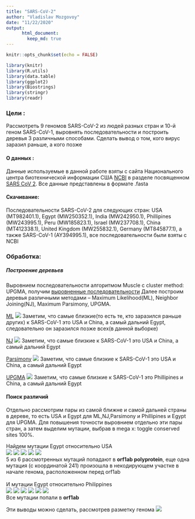 ---
title: "SARS-CoV-2"
author: "Vladislav Mozgovoy"
date: "11/22/2020"
output: 
      html_document:
        keep_md: true
---


```{r setoptions, echo=FALSE, message=FALSE}
knitr::opts_chunk$set(echo = FALSE)

library(knitr)
library(R.utils)
library(data.table)
library(ggplot2)
library(Biostrings)
library(stringr)
library(readr)
```

### Цели : 

Рассмотреть 9 геномов SARS-CoV-2 из людей разных стран и 10-й геном SARS-CoV-1, выровнять последовательности и построить деревья 3 различными способами. Сделать вывод о том, кого вирус заразил раньше, а кого позже


#### О данных :

Данные используемые в данной работе взяты с сайта Национального центра биотехнической информации США [NCBI](https://www.ncbi.nlm.nih.gov/) в разделе посвященном [SARS CoV 2](https://www.ncbi.nlm.nih.gov/sars-cov-2/). Все данные представлены в формате .fasta

#### Скачивание:
Последовательности SARS-CoV-2 для следующих стран: USA (MT982401.1), Egypt (MW250352.1), India (MW242950.1), Phillipines (MW243995.1), Peru (MW185823.1), Israel (MW237708.1), China (MT412338.1), United Kingdom (MW255832.1), Germany (MT845877.1), а также SARS-CoV-1 (AY394995.1), все последовательности были взяты с NCBI

### Обработка:

##### Построение деревьев
Выровнием последовательности алгоритмом Muscle с cluster method: UPGMA, получим [выровненные последовательности](https://drive.google.com/file/d/1kc6_OVghl_PA2pgcyYUtXgKXkGD4Fk4z/view?usp=drivesdk)
Далее построим деревья различными методами -- Maximum Likelihood(ML), Neighbor Joining(NJ), Maximum Parsimony, UPGMA.

[ML](https://drive.google.com/file/d/1pj5pk_VupiLs5DvEZbg0DwibLgN7KF1O/view?usp=sharing)
![](Tree/ML.png)
Заметим, что самые близкие(то есть те, кто заразился раньше других) к SARS-CoV-1 это USA и China, а самый дальний Egypt, следовательно он заразился позже всех(в данной выборке)



[NJ](https://drive.google.com/file/d/1m5s4RSjhooZOTgGQODUzSeaA-_yvdfao/view?usp=sharing)
![](Tree/NJ.png)
Заметим, что самые близкие к SARS-CoV-1 это USA и China, а самый дальний Egypt



[Parsimony](https://drive.google.com/file/d/1gj83R-Yx7gq2PcGx3TTt_cuX0pZLoi_o/view?usp=sharing)
![](Tree/Parsimony.png)
Заметим, что самые близкие к SARS-CoV-1 это USA и China, а самый дальний Egypt



[UPGMA](https://drive.google.com/file/d/16cfLCQ_qS2v30Bkto0Tmph146sbW9ZJr/view?usp=sharing)
![](Tree/UPGMA.png)
Заметим, что самые близкие к SARS-CoV-1 это Phillipines и China, а самый дальний Egypt



#### Поиск различий

Отдельно рассмотрим пары из самой ближне и самой дальней страны в дереве, то есть USA и Egypt для ML,NJ,Parsimony и Phillipines и Egypt для UPGMA.
Для повышения точности выровнием отдельно эти пары стран, а затем выделим мутации, выбрав в mega x: toggle conserved sites 100%.

Найдем мутации Egypt относительно USA
<br />
![](Pics\B1.png)
![](Pics\B2.png)
![](Pics\B3.png)
![](Pics\B4.png)
![](Pics\B5.png)
<br />
5 из 6 рассмотренных мутаций попадают в **orf1ab polyprotein**, еще одна мутация (с координатой 241) произошла в некодирующем участке в начале генома, расположенном перед orf1ab
<br /><br />
И мутации Egypt относительно Philippines
<br />
![](Pics\A1.png)
![](Pics\A2.png)
![](Pics\A3.png)
![](Pics\A4.png)
![](Pics\A5.png)
![](Pics\A6.png)
<br />
Все мутации попали в **orf1ab**

Эти выводы можно сделать, рассмотрев разметку генома
![](Pics\map.png)